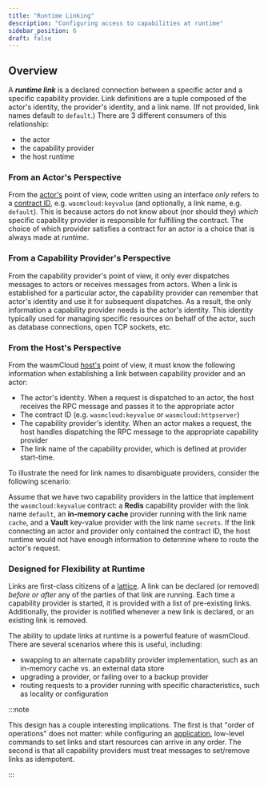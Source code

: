 ```yaml
---
title: "Runtime Linking"
description: "Configuring access to capabilities at runtime"
sidebar_position: 6
draft: false
---
```


## Overview

A **_runtime link_** is a declared connection between a specific actor and a specific capability provider. Link definitions are a tuple composed of the actor's identity, the provider's identity, and a link name. (If not provided, link names default to `default`.) There are 3 different consumers of this relationship: 

* the actor
* the capability provider
* the host runtime

### From an Actor's Perspective

From the [actor's](./actors.mdx) point of view, code written using an interface _only_ refers to a [contract ID](./capabilities.mdx), e.g. `wasmcloud:keyvalue` (and optionally, a link name, e.g. `default`). This is because actors do not know about (nor should they) _which_ specific capability provider is responsible for fulfilling the contract. The choice of which provider satisfies a contract for an actor is a choice that is always made at _runtime_.

### From a Capability Provider's Perspective

From the capability provider's point of view, it only ever dispatches messages to actors or receives messages from actors. When a link is established for a particular actor, the capability provider can remember that actor's identity and use it for subsequent dispatches. As a result, the only information a capability provider needs is the actor's identity. This identity typically used for managing specific resources on behalf of the actor, such as database connections, open TCP sockets, etc.

### From the Host's Perspective

From the wasmCloud [host's](./hosts.mdx) point of view, it must know the following information when establishing a link between capability provider and an actor:

- The actor's identity. When a request is dispatched to an actor, the host receives the RPC message and passes it to the appropriate actor
- The contract ID (e.g. `wasmcloud:keyvalue` or `wasmcloud:httpserver`)
- The capability provider's identity. When an actor makes a request, the host handles dispatching the RPC message to the appropriate capability provider
- The link name of the capability provider, which is defined at provider start-time.

To illustrate the need for link names to disambiguate providers, consider the following scenario:

Assume that we have two capability providers in the lattice that implement the `wasmcloud:keyvalue` contract: a **Redis** capability provider with the link name `default`, an **in-memory cache** provider running with the link name `cache`, and a **Vault** key-value provider with the link name `secrets`. If the link connecting an actor and provider only contained the contract ID, the host runtime would not have enough information to determine where to route the actor's request.

### Designed for Flexibility at Runtime

Links are first-class citizens of a [lattice](./lattice.mdx). A link can be declared (or removed) _before or after_ any of the parties of that link are running. Each time a capability provider is started, it is provided with a list of pre-existing links. Additionally, the provider is notified whenever a new link is declared, or an existing link is removed.

The ability to update links at runtime is a powerful feature of wasmCloud. There are several scenarios where this is useful, including:

- swapping to an alternate capability provider implementation, such as an in-memory cache vs. an external data store
- upgrading a provider, or failing over to a backup provider
- routing requests to a provider running with specific characteristics, such as locality or configuration

:::note

This design has a couple interesting implications. The first is that "order of operations" does not matter: while configuring an [application](./applications.mdx), low-level commands to set links and start resources can arrive in any order. The second is that all capability providers must treat messages to set/remove links as idempotent.

:::
